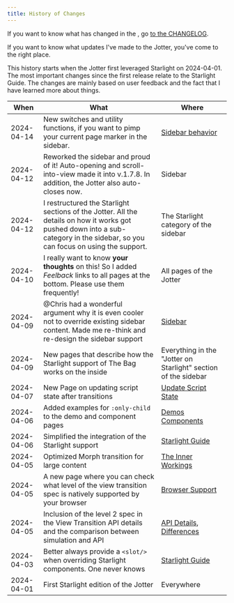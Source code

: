 ```yaml
---
title: History of Changes
---
```



If you want to know what has changed in the <BoT/>, go [to the CHANGELOG](https://github.com/martrapp/astro-vtbot/blob/main/CHANGELOG.md).

If you want to know what updates I've made to the Jotter, you've come to the right place.

This history starts when the Jotter first leveraged Starlight on 2024-04-01.
The most important changes since the first release relate to the Starlight Guide. The changes are mainly based on user feedback and the fact that I have learned more about things.

|When|What|Where|
|----|-----|----|
|2024-04-14|New switches and utility functions, if you want to pimp your current page marker in the sidebar.|[Sidebar behavior](/jotter/starlight/guide/#sidebar-behavior)|
|2024-04-12|Reworked the sidebar and proud of it! Auto-opening and scroll-into-view made it into v.1.7.8. In addition, the Jotter also auto-closes now. |Sidebar|
|2024-04-12|I restructured the Starlight sections of the Jotter. All the details on how it works got pushed down into a sub-category in the sidebar, so you can focus on using the support.| The Starlight category of the sidebar|
|2024-04-10|I really want to know **your thoughts** on this! So I added _Feelback_ links to all pages at the bottom. Please use them frequently!|All pages of the Jotter|
|2024-04-09|@Chris had a wonderful argument why it is even cooler not to override existing sidebar content. Made me re-think and re-design the sidebar support| [Sidebar](/jotter/starlight/inner-workings/sidebar/) |
|2024-04-09|New pages that describe how the Starlight support of The Bag works on the inside|Everything in the "Jotter on Starlight" section of the sidebar|
|2024-04-07|New Page on updating script state after transitions|[Update Script State](/jotter/astro/scripts/)
|2024-04-06|Added examples for `:only-child` to the demo and component pages|[Demos](/jotter/demos/) [Components](/jotter/components/)|
|2024-04-06|Simplified the integration of the Starlight support | [Starlight Guide](/jotter/starlight/guide/)|
|2024-04-05 | Optimized Morph transition for large content|[The Inner Workings](/jotter/starlight/inner-workings/#no-more-annoying-scrolling)|
|2024-04-05|A new page where you can check what level of the view transition spec is natively supported by your browser| [Browser Support](/jotter/api/test-page/)|
|2024-04-05|Inclusion of the level 2 spec in the View Transition API details and the comparison between simulation and API|[API Details](/jotter/api/details/), [Differences](/jotter/astro/differences/)|
|2024-04-03|Better always provide a `<slot/>` when overriding Starlight components. One never knows|[Starlight Guide](/jotter/starlight/guide/#step-2-create-the-new-head-component)|
| 2024-04-01 | First Starlight edition of the Jotter|Everywhere|
